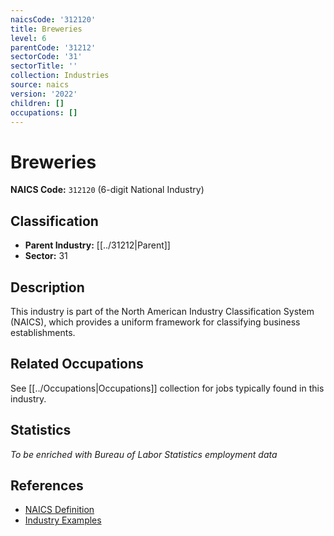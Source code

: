 ```yaml
---
naicsCode: '312120'
title: Breweries
level: 6
parentCode: '31212'
sectorCode: '31'
sectorTitle: ''
collection: Industries
source: naics
version: '2022'
children: []
occupations: []
---
```

# Breweries

**NAICS Code:** `312120` (6-digit National Industry)

## Classification

- **Parent Industry:** [[../31212|Parent]]
- **Sector:** 31

## Description

This industry is part of the North American Industry Classification System (NAICS), which provides a uniform framework for classifying business establishments.

## Related Occupations

See [[../Occupations|Occupations]] collection for jobs typically found in this industry.

## Statistics

*To be enriched with Bureau of Labor Statistics employment data*

## References

- [NAICS Definition](https://www.census.gov/naics/)
- [Industry Examples](https://www.census.gov/naics/2022NAICS/)
